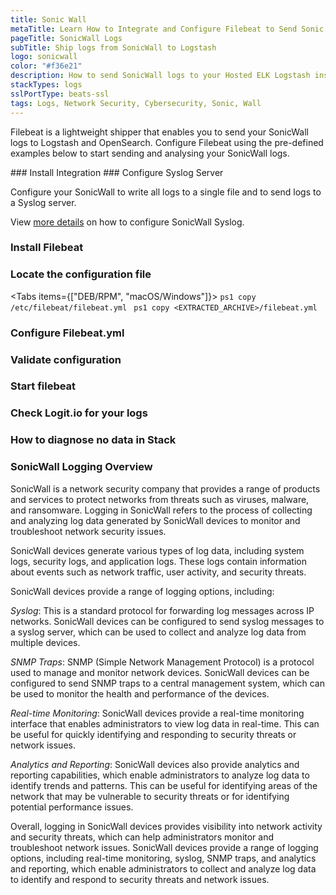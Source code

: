 ```yaml
---
title: Sonic Wall
metaTitle: Learn How to Integrate and Configure Filebeat to Send Sonic Wall Logs
pageTitle: SonicWall Logs
subTitle: Ship logs from SonicWall to Logstash
logo: sonicwall
color: "#f36e21"
description: How to send SonicWall logs to your Hosted ELK Logstash instance. Configure Filebeat to send data to Logstash. Get started using our example configuration.
stackTypes: logs
sslPortType: beats-ssl
tags: Logs, Network Security, Cybersecurity, Sonic, Wall
---
```


Filebeat is a lightweight shipper that enables you to send your SonicWall logs to 
Logstash and OpenSearch. Configure Filebeat using the pre-defined examples 
below to start sending and analysing your SonicWall logs.

<Steps>
  ### Install Integration
  <InstallIntegration/>
  ### Configure Syslog Server

  Configure your SonicWall to write all logs to a single file and to send logs to a Syslog server.
          
  View [more details](https://www.sonicwall.com/support/technical-documentation/?language=English) on how to configure 
  SonicWall Syslog.

  ### Install Filebeat

  <InstallFilebeat />
  
  ### Locate the configuration file

  <Tabs items={["DEB/RPM", "macOS/Windows"]}>
    <Tab>
      ```ps1 copy
      /etc/filebeat/filebeat.yml
      ```
    </Tab>
    <Tab>
      ```ps1 copy
      <EXTRACTED_ARCHIVE>/filebeat.yml
      ```
    </Tab>
  </Tabs>

  ### Configure Filebeat.yml

  <FilebeatUdp type="sonicwall" />

  ### Validate configuration

  <ValidateBeat beatname="filebeat" />
  
  ### Start filebeat

  <StartFilebeat />

  ### Check Logit.io for your logs
  <LaunchStack utmMedium="logs" utmCampaign="sonicwall" source="sonicwall" />

  ### How to diagnose no data in Stack

  <DiagnoseNoData />

</Steps>

### SonicWall Logging Overview

SonicWall is a network security company that provides a range of products and services to protect networks 
from threats such as viruses, malware, and ransomware. Logging in SonicWall refers to the process of collecting 
and analyzing log data generated by SonicWall devices to monitor and troubleshoot network security issues.

SonicWall devices generate various types of log data, including system logs, security logs, and application logs. 
These logs contain information about events such as network traffic, user activity, and security threats.

SonicWall devices provide a range of logging options, including:

_Syslog_: This is a standard protocol for forwarding log messages across IP networks. SonicWall devices can be 
configured to send syslog messages to a syslog server, which can be used to collect and analyze log data from multiple devices.

_SNMP Traps_: SNMP (Simple Network Management Protocol) is a protocol used to manage and monitor network devices. 
SonicWall devices can be configured to send SNMP traps to a central management system, which can be used to 
monitor the health and performance of the devices.

_Real-time Monitoring_: SonicWall devices provide a real-time monitoring interface that enables administrators 
to view log data in real-time. This can be useful for quickly identifying and responding to security threats or network issues.

_Analytics and Reporting_: SonicWall devices also provide analytics and reporting capabilities, which enable 
administrators to analyze log data to identify trends and patterns. This can be useful for identifying areas 
of the network that may be vulnerable to security threats or for identifying potential performance issues.

Overall, logging in SonicWall devices provides visibility into network activity and security threats, which can 
help administrators monitor and troubleshoot network issues. SonicWall devices provide a range of logging options, 
including real-time monitoring, syslog, SNMP traps, and analytics and reporting, which enable administrators to 
collect and analyze log data to identify and respond to security threats and network issues.